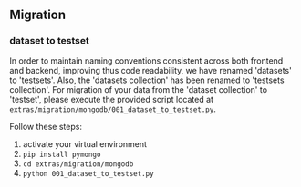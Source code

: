 
## Migration

### dataset to testset

In order to maintain naming conventions consistent across both frontend and backend, improving thus code readability, we have renamed 'datasets' to 'testsets'. Also, the 'datasets collection' has been renamed to 'testsets collection'. For migration of your data from the 'dataset collection' to 'testset', please execute the provided script located at `extras/migration/mongodb/001_dataset_to_testset.py`.

Follow these steps:

1. activate your virtual environment
2. `pip install pymongo`
3. `cd extras/migration/mongodb`
4. `python 001_dataset_to_testset.py`
